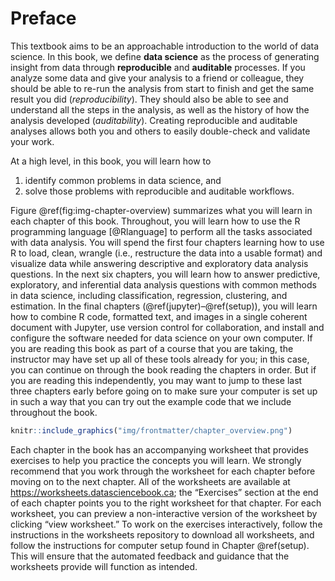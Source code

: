 # Preface {-}

This textbook aims to be an approachable introduction to the world of data science. 
In this book, we define **data science** \index{data science!definition} as the process of generating
insight from data through **reproducible** \index{reproducible} and **auditable** \index{auditable} processes. 
If you analyze some data and give your analysis to a friend or colleague, they should
be able to re-run the analysis from start to finish and get the same result you did (*reproducibility*).
They should also be able to see and understand all the steps in the analysis, as well as the history of how
the analysis developed (*auditability*). Creating reproducible and auditable 
analyses allows both you and others to easily double-check and validate your work.

At a high level, in this book, you will learn how to 

1. identify common problems in data science, and 
2. solve those problems with reproducible and auditable workflows.

Figure \@ref(fig:img-chapter-overview) summarizes what you will learn in each chapter
of this book.
Throughout, you will learn how to use the R programming language [@Rlanguage] to perform
all the tasks associated with data analysis. You will
spend the first four chapters learning how to use R to load, clean, wrangle
(i.e., restructure the data into a usable format) and visualize data
while answering descriptive and exploratory data analysis questions. In the next
six chapters, you will learn how to answer predictive, exploratory, and inferential
data analysis questions with common methods in data science, including
classification, regression, clustering, and estimation.
In the final chapters 
(\@ref(jupyter)&ndash;\@ref(setup)), 
you will learn how to combine R code, formatted text, and images
in a single coherent document with Jupyter, use version control for
collaboration, and install and configure the software needed for data science
on your own computer. If you are reading this book as part of a course that you are
taking, the instructor may have set up all of these tools already for you; in this 
case, you can continue on through the book reading the chapters in order.
But if you are reading this independently, you may want to jump to these last three chapters 
early before going on to make sure your computer is set up in such a way that you can
try out the example code that we include throughout the book. 

```r
knitr::include_graphics("img/frontmatter/chapter_overview.png")
```

Each chapter in the book has an accompanying worksheet that provides exercises
to help you practice the concepts you will learn. We strongly recommend that you
work through the worksheet for each chapter 
before moving on to the next chapter. All of the worksheets
are available at 
[https://worksheets.datasciencebook.ca](https://worksheets.datasciencebook.ca);
the "Exercises" section at the end of each chapter points you to the right worksheet for that chapter.
For each worksheet, you can preview a non-interactive version of the worksheet by clicking "view worksheet."
To work on the exercises interactively, follow the instructions in the worksheets repository
to download all worksheets, and follow the instructions for computer setup
found in Chapter \@ref(setup). This will ensure that the automated feedback
and guidance that the worksheets provide will function as intended.
